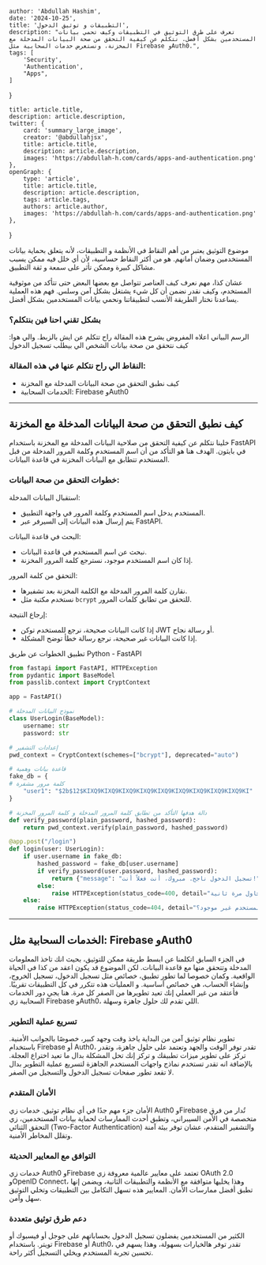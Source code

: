 
    author: 'Abdullah Hashim',
    date: '2024-10-25',
    title: 'التطبيقات و توثيق الدخول',
    description: "تعرف على طرق التوثيق في التطبيقات وكيف تحمي بيانات المستخدمين بشكل أفضل. نتكلم عن كيفية التحقق من صحة البيانات المدخلة مع المخزنة، ونستعرض خدمات السحابية مثل Firebase وAuth0.",
    tags: [
        'Security',
        'Authentication',
        "Apps",
    ]
}

    title: article.title,
    description: article.description,
    twitter: {
        card: 'summary_large_image',
        creator: '@abdullahjsx',
        title: article.title,
        description: article.description,
        images: 'https://abdullah-h.com/cards/apps-and-authentication.png'
    },
    openGraph: {
        type: 'article',
        title: article.title,
        description: article.description,
        tags: article.tags,
        authors: article.author,
        images: 'https://abdullah-h.com/cards/apps-and-authentication.png'
    },
}



موضوع التوثيق يعتبر من أهم النقاط في الأنظمة و التطبيقات، لأنه يتعلق بحماية بيانات المستخدمين وضمان أمانهم. هو من أكثر النقاط حساسية، لأن أي خلل فيه ممكن يسبب مشاكل كبيرة وممكن تأثر على سمعة و ثقة التطبيق.

عشان كذا، مهم نعرف كيف العناصر تتواصل مع بعضها البعض حتى تتأكد من موثوقية المستخدم، وكيف نقدر نضمن أن كل شيء يشتغل بشكل آمن وسلس. فهم هذه العملية يساعدنا نختار الطريقة الأنسب لتطبيقاتنا ونحمي بيانات المستخدمين بشكل أفضل.

### بشكل تقني احنا فين بنتكلم؟

<div className={"flex flex-row gap-4 justify-center"}>
    <IntroImageComponent image="intro" width={300}/>
</div>
الرسم البياني اعلاه المفروض يشرح هذه المقالة راح تتكلم عن ايش بالزبط.
والي هوا: كيف نتحقق من صحة بيانات الشخص الي بيطلب تسجيل الدخول

### النقاط الي راح نتكلم عنها في هذه المقالة:
- كيف نطبق التحقق من صحة البيانات المدخلة مع المخزنة
- الخدمات السحابية: Firebase وAuth0

---

## كيف نطبق التحقق من صحة البيانات المدخلة مع المخزنة
خلينا نتكلم عن كيفية التحقق من صلاحية البيانات المدخلة مع المخزنة باستخدام FastAPI في بايثون.
الهدف هنا هو التأكد من أن اسم المستخدم وكلمة المرور المدخلة من قبل المستخدم تتطابق مع البيانات المخزنة في قاعدة البيانات.

### خطوات التحقق من صحة البيانات:

استقبال البيانات المدخلة:
- المستخدم يدخل اسم المستخدم وكلمة المرور في واجهة التطبيق.
- يتم إرسال هذه البيانات إلى السيرفر عبر FastAPI.

البحث في قاعدة البيانات:
- نبحث عن اسم المستخدم في قاعدة البيانات.
- إذا كان اسم المستخدم موجود، نسترجع كلمة المرور المخزنة.

التحقق من كلمة المرور:
- نقارن كلمة المرور المدخلة مع الكلمة المخزنة بعد تشفيرها.
- نستخدم مكتبة مثل `bcrypt` للتحقق من تطابق كلمات المرور.

إرجاع النتيجة:
- إذا كانت البيانات صحيحة، نرجع للمستخدم توكن JWT أو رسالة نجاح.
- إذا كانت البيانات غير صحيحة، نرجع رسالة خطأ توضح المشكلة.

تطبيق الخطوات عن طريق Python - FastAPI

```python
from fastapi import FastAPI, HTTPException
from pydantic import BaseModel
from passlib.context import CryptContext

app = FastAPI()

# نموذج البيانات المدخلة
class UserLogin(BaseModel):
    username: str
    password: str

# إعدادات التشفير
pwd_context = CryptContext(schemes=["bcrypt"], deprecated="auto")

# قاعدة بيانات وهمية
fake_db = {
# كلمة مرور مشفرة
    "user1": "$2b$12$KIXQ9KIXQ9KIXQ9KIXQ9KIXQ9KIXQ9KIXQ9KIXQ9KIXQ9KI"
}

# دالة هدفها التأكد من تطابق كلمة المرور المدخلة و كلمة المرور المخزنة
def verify_password(plain_password, hashed_password):
    return pwd_context.verify(plain_password, hashed_password)

@app.post("/login")
def login(user: UserLogin):
    if user.username in fake_db:
        hashed_password = fake_db[user.username]
        if verify_password(user.password, hashed_password):
            return {"message": "تسجيل الدخول ناجح. مبروك، أنت فعلاً أنت!"}
        else:
            raise HTTPException(status_code=400, detail="كلمة المرور غير صحيحة. حاول مرة ثانية!")
    else:
        raise HTTPException(status_code=404, detail="اسم المستخدم غير موجود؟")

```


---

## الخدمات السحابية مثل: Firebase وAuth0

في الجزء السابق اتكلمنا عن ابسط طريقة ممكن للتوثيق، بحيث انك تاخذ المعلومات المدخلة وتتحقق منها مع قاعدة البيانات. لكن الموضوع قد يكون اعقد من كذا في الحياة الواقعية.
وكمان خصوصا لما تطور تطبيق، خصائص مثل تسجيل الدخول، تسجيل الخروج، وإنشاء الحساب، هي خصائص أساسية. و العمليات هذه تتكرر في كل التطبيقات تقريبًا.
فأعتقد من غير العملي إنك تعيد تطويرها من الصفر كل مرة.
هنا يجي دور الخدمات السحابية زي Firebase وAuth0، اللي تقدم لك حلول جاهزة وسهلة.




### تسريع عملية التطوير

تطوير نظام توثيق آمن من البداية ياخذ وقت وجهد كبير، خصوصًا بالجوانب الأمنية.
باستخدام Firebase أو Auth0، تقدر توفر الوقت والجهد وتعتمد على حلول جاهزة، وتقدر تركز على تطوير ميزات تطبيقك و تركز إنك تحل المشكلة بدال ما تعيد اختراع العجلة.
بالإضافة انه تقدر تستخدم نماذج واجهات المستخدم الجاهزة لتسريع عملية التطوير بدال لا تقعد تطور صفحات تسجيل الدخول والتسجيل من الصفر.

### الأمان المتقدم

الأمان جزء مهم جدًا في أي نظام توثيق. خدمات زي Auth0 وFirebase تُدار من فرق متخصصة في الأمن السيبراني، وتطبق أحدث الممارسات لحماية بيانات المستخدمين، زي التحقق الثنائي (Two-Factor Authentication) والتشفير المتقدم، عشان توفر بيئة آمنة وتقلل المخاطر الأمنية.


### التوافق مع المعايير الحديثة

خدمات زي Auth0 وFirebase تعتمد على معايير عالمية معروفة زي OAuth 2.0 وOpenID Connect، وهذا يخليها متوافقة مع الأنظمة والتطبيقات الثانية، ويضمن إنها تطبق أفضل ممارسات الأمان. المعايير هذه تسهل التكامل بين التطبيقات وتخلي التوثيق سهل وآمن.


### دعم طرق توثيق متعددة
الكثير من المستخدمين يفضلون تسجيل الدخول بحساباتهم على جوجل أو فيسبوك أو تويتر. باستخدام Firebase أو Auth0، تقدر توفر هالخيارات بسهولة، وهذا يسهم في تحسين تجربة المستخدم ويخلي التسجيل أكثر راحة.


